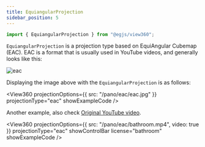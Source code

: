 ```yaml
---
title: EquiangularProjection
sidebar_position: 5
---
```



```js
import { EquiangularProjection } from "@egjs/view360";
```

`EquiangularProjection` is a projection type based on EquiAngular Cubemap (EAC).
EAC is a format that is usually used in YouTube videos, and generally looks like this:

![eac](/pano/eac/eac.jpg)

Displaying the image above with the `EquiangularProjection` is as follows:

<View360
  projectionOptions={{
    src: "/pano/eac/eac.jpg"
  }}
  projectionType="eac"
  showExampleCode />

Another example, also check [Original YouTube video](https://www.youtube.com/watch?v=r7hv9K-u3U8).

<View360
  projectionOptions={{
    src: "/pano/eac/bathroom.mp4",
    video: true
  }}
  projectionType="eac"
  showControlBar
  license="bathroom"
  showExampleCode />
